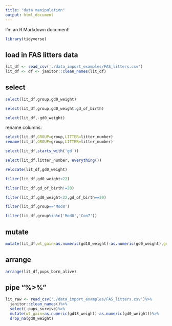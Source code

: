 ```yaml
---
title: "data manipulation"
output: html_document
---
```


I'm an R Markdown document! 


```r
library(tidyverse)
```

## load in FAS litters data
```r
lit_df <- read_csv('./data_import_examples/FAS_litters.csv')
lit_df <- df <- janitor::clean_names(lit_df)
```

## select

```r
select(lit_df,group,gd0_weight)
```
```r
select(lit_df,group,gd0_weight:gd_of_birth)
```
```r
select(lit_df,-gd0_weight)
```

rename columns:
```r
select(lit_df,GROUP=group,LITTER=litter_number)
rename(lit_df,GROUP=group,LITTER=litter_number)
```
```r
select(lit_df,starts_with('gd'))
```
```r
select(lit_df,litter_number, everything())
```
```r
relocate(lit_df,gd0_weight)
```
```r
filter(lit_df,gd0_weight<22)
```

```r
filter(lit_df,gd_of_birth!=20)
```
```r
filter(lit_df,gd0_weight<22,gd_of_birth==20)
```
```r
filter(lit_df,group=='Mod8')
```
```r
filter(lit_df,group%in%c('Mod8','Con7'))
```

## mutate

```r
mutate(lit_df,wt_gain=as.numeric(gd18_weight)-as.numeric(gd0_weight),group = str_to_lower(group))
```

## arrange

```r
arrange(lit_df,pups_born_alive)
```

## pipe "%>%"

```r
lit_raw <- read_csv('./data_import_examples/FAS_litters.csv')%>%
  janitor::clean_names()%>%
  select(-pups_survive)%>%
  mutate(wt_gain=as.numeric(gd18_weight)-as.numeric(gd0_weight))%>%
  drop_na(gd0_weight)
```









